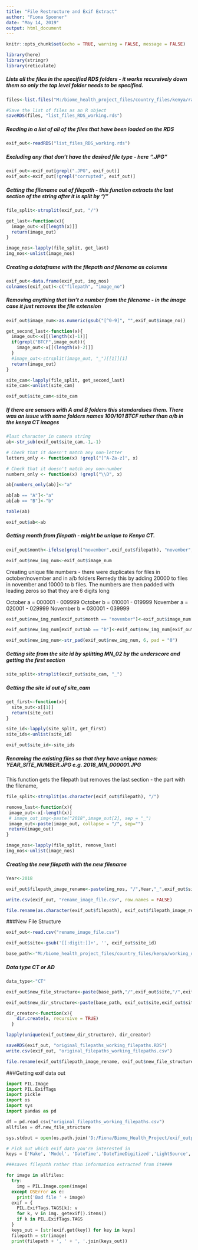```yaml
---
title: "File Restructure and Exif Extract"
author: "Fiona Spooner"
date: "May 14, 2019"
output: html_document
---
```


```r
knitr::opts_chunk$set(echo = TRUE, warning = FALSE, message = FALSE)
```

```r
library(here)
library(stringr)
library(reticulate)

```


##### Lists all the files in the specified RDS folders - it works recursively down them so only the top level folder needs to be specified.  

```r

files<-list.files("M:/biome_health_project_files/country_files/kenya/raw_data/", recursive = TRUE, full.names = TRUE)

#Save the list of files as an R object
saveRDS(files, "list_files_RDS_working.rds")

```

##### Reading in a list of all of the files that have been loaded on the RDS

```r
exif_out<-readRDS("list_files_RDS_working.rds")
```

##### Excluding any that don't have the desired file type - here ".JPG"

```r
exif_out<-exif_out[grepl(".JPG", exif_out)]
exif_out<-exif_out[!grepl("corrupted", exif_out)]

```

##### Getting the filename out of filepath - this function extracts the last section of the string after it is split by "/"
```r

file_split<-strsplit(exif_out, "/")

get_last<-function(x){
  image_out<-x[[length(x)]]
  return(image_out)
}

image_nos<-lapply(file_split, get_last)
img_nos<-unlist(image_nos)


```

##### Creating a dataframe with the filepath and filename as columns
```r

exif_out<-data.frame(exif_out, img_nos)
colnames(exif_out)<-c("filepath", "image_no")

```

##### Removing anything that isn't a number from the filename - in the image case it just removes the file extension
```r

exif_out$image_num<-as.numeric(gsub("[^0-9]", "",exif_out$image_no))

```

```r

get_second_last<-function(x){
  image_out<-x[[(length(x)-1)]]
  if(grepl("BTCF",image_out)){
    image_out<-x[[(length(x)-2)]]
  }
  #image_out<-strsplit(image_out, "_")[[1]][1]
  return(image_out)
}

site_cam<-lapply(file_split, get_second_last)
site_cam<-unlist(site_cam)

```

```r
exif_out$site_cam<-site_cam

```

##### If there are sensors with A and B folders this standardises them. There was an issue with some folders names 100/101 BTCF rather than a/b in the kenya CT images

```r
#last character in camera string
ab<-str_sub(exif_out$site_cam,-1,-1)

# Check that it doesn't match any non-letter
letters_only <- function(x) !grepl("[^A-Za-z]", x)

# Check that it doesn't match any non-number
numbers_only <- function(x) !grepl("\\D", x)

ab[numbers_only(ab)]<-"a"

ab[ab == "A"]<-"a"
ab[ab == "B"]<-"b"

table(ab)

exif_out$ab<-ab

```

##### Getting month from filepath - might be unique to Kenya CT.

```r

exif_out$month<-ifelse(grepl("november",exif_out$filepath), "november", "october")

exif_out$new_img_num<-exif_out$image_num

```

Creating unique file numbers - there were duplicates for files in october/november and in a/b folders
Remedy this by adding 20000 to files in november and 10000 to b files. The numbers are then padded with
leading zeros so that they are 6 digits long

October a = 000001 - 009999
October b = 010001 - 019999
November a = 020001 - 029999
November b = 030001 - 039999

```r
exif_out$new_img_num[exif_out$month == "november"]<-exif_out$image_num[exif_out$month == "november"]+20000

exif_out$new_img_num[exif_out$ab == "b"]<-exif_out$new_img_num[exif_out$ab == "b"]+10000

exif_out$new_img_num<-str_pad(exif_out$new_img_num, 6, pad = "0")

```

##### Getting site from the site id by splitting MN_02 by the underscore and getting the first section

```r
site_split<-strsplit(exif_out$site_cam, "_")

```

##### Getting the site id out of site_cam
```r

get_first<-function(x){
  site_out<-x[[1]]
  return(site_out)
}

site_id<-lapply(site_split, get_first)
site_ids<-unlist(site_id)

exif_out$site_id<-site_ids

```

##### Renaming the existing files so that they have unique names: YEAR_SITE_NUMBER.JPG e.g. 2018_MN_000001.JPG
This function gets the filepath but removes the last section - the part with the filename,

```r
file_split<-strsplit(as.character(exif_out$filepath), "/")

remove_last<-function(x){
 image_out<-x[-length(x)]
 # image_out_img<-paste("2018",image_out[2], sep = "_")
 image_out<-paste(image_out, collapse = "/", sep="")
 return(image_out)
}

image_nos<-lapply(file_split, remove_last)
img_nos<-unlist(image_nos)

```

##### Creating the new filepath with the new filename
```r
Year<-2018

exif_out$filepath_image_rename<-paste(img_nos, "/",Year,"_",exif_out$site_id,"_" ,exif_out$new_img_num,".JPG", sep= "")
```

```r
write.csv(exif_out, "rename_image_file.csv", row.names = FALSE)
```

```r
file.rename(as.character(exif_out$filepath), exif_out$filepath_image_rename)
```


###New File Structure

```r
exif_out<-read.csv("rename_image_file.csv")
```

```r
exif_out$site<-gsub('[[:digit:]]+', '', exif_out$site_id)
```

```r
base_path<-"M:/biome_health_project_files/country_files/kenya/working_data"
```

##### Data type CT or AD
```r
data_type<-"CT"
```

```r
exif_out$new_file_structure<-paste(base_path,"/",exif_out$site,"/",exif_out$site_id,"/",data_type,"/" ,Year,"/",Year,"_", site_id,"_",exif_out$new_img_num,".JPG", sep= "")

exif_out$new_dir_structure<-paste(base_path, exif_out$site,exif_out$site_id,data_type, Year, sep= "/")

```

```r
dir_creator<-function(x){
    dir.create(x, recursive = TRUE)  
  }

lapply(unique(exif_out$new_dir_structure), dir_creator)

```

```r
saveRDS(exif_out, "original_filepaths_working_filepaths.RDS")
write.csv(exif_out, "original_filepaths_working_filepaths.csv")

file.rename(exif_out$filepath_image_rename, exif_out$new_file_structure)
```

###Getting exif data out


```python
import PIL.Image
import PIL.ExifTags
import pickle
import os
import sys
import pandas as pd

df = pd.read_csv("original_filepaths_working_filepaths.csv")
allfiles = df.new_file_structure

sys.stdout = open(os.path.join('D:/Fiona/Biome_Health_Project/exif_output/exif_out_test.txt'), "w")

# Pick out which exif data you're interested in
keys = ['Make', 'Model', 'DateTime','DateTimeDigitized','LightSource', 'Flash']

###saves filepath rather than information extracted from it####

for image in allfiles:
  try:
    img = PIL.Image.open(image)
  except OSError as e:
    print('Bad file ' + image)
  exif = {
    PIL.ExifTags.TAGS[k]: v
    for k, v in img._getexif().items()
    if k in PIL.ExifTags.TAGS
  }
  keys_out = [str(exif.get(key)) for key in keys]
  filepath = str(image)
  print(filepath + ', ' + ', '.join(keys_out)) 


```
